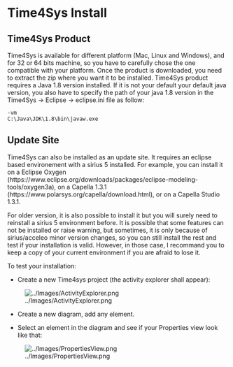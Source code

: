 = Time4Sys Install =            

== Time4Sys Product ==

Time4Sys is available for different platform (Mac, Linux and Windows), and for 32 or 64 bits machine, so you have to carefully chose the one compatible with your platform.
Once the product is downloaded, you need to extract the zip where you want it to be installed.
Time4Sys product requires a Java 1.8 version installed. If it is not your default your default java version, you also have to specify the path of your java 1.8 version in the Time4Sys -> Eclipse -> eclipse.ini file as follow:
 -vm
 C:\Java\JDK\1.8\bin\javaw.exe

== Update Site ==

Time4Sys can also be installed as an update site. It requires an eclipse based environement with a sirius 5 installed. For example, you can install it on a Eclipse Oxygen (https://www.eclipse.org/downloads/packages/eclipse-modeling-tools/oxygen3a), on a Capella 1.3.1 (https://www.polarsys.org/capella/download.html), or on a Capella Studio 1.3.1.

For older version, it is also possible to install it but you will surely need to reinstall a sirius 5 environment before.
It is possible that some features can not be installed or raise warning, but sometimes, it is only because of sirius/acceleo minor version changes, so you can still install the rest and test if your installation is valid. However, in those case, I recommand you to keep a copy of your current environment if you are afraid to lose it.

To test your installation:

* Create a new Time4sys project (the activity explorer shall appear):

[[Image:../Images/ActivityExplorer.png]] 

* Create a new diagram, add any element.

* Select an element in the diagram and see if your Properties view look like that:

[[Image:../Images/PropertiesView.png]] 